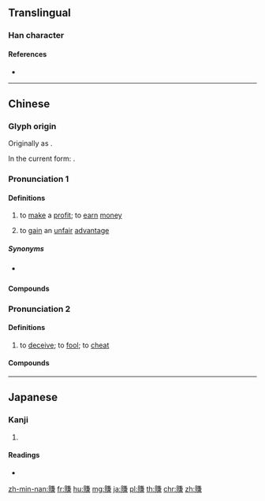 {{character info/new}}
{{also|赚}}
==Translingual==

===Han character===
{{Han char|rn=154|rad=貝|as=10|sn=17|four=68837|canj=BCTXC}}

====References====
* {{Han ref|kx=1211.170|dkj=36880|dj=1677.130|hdz=63655.080|uh=8CFA|ud=36090|bh=C1C8|bd=49608}}

----

==Chinese==
{{zh-forms|s=赚}}

===Glyph origin===
{{Han etym}}
Originally as {{och-l|𧸖}}.

In the current form: {{Han compound|貝|兼|ls=psc|c1=s|c2=p}}.

===Pronunciation 1===
{{zh-pron
|m=zhuàn
|c=zaan6,zaam6
|c_note=zaam6 - obsolete
|h=pfs=chhon
|md=cuáng
|mn=choán
|w=3ze
|mc=y
|oc=y
|cat=v
}}

====Definitions====
{{zh-hanzi}}

# to [[make]] a [[profit]]; to [[earn]] [[money]]
#: {{zh-x|佢 留班 賺 多 一 年 。|He repeats a year for '''profit''' again.|C}}
# to [[gain]] an [[unfair]] [[advantage]]

=====Synonyms=====
* {{sense|to earn (money)}} {{qualifier|Min}} {{zh-l|*趁}}

====Compounds====
{{zh-der|唱賺|穩賺不賠|有賺頭|破賺|手面賺吃|沒賺頭|淨賺|賺取|虛賺|閃賺|賺外快|賺錢|賺頭|賺手|賺詞}}

===Pronunciation 2===
{{zh-pron
|m=zuàn
|c=zaan6
|cat=v
}}

====Definitions====
{{zh-hanzi}}

# {{lb|zh|literary}} to [[deceive]]; to [[fool]]; to [[cheat]]

====Compounds====
{{zh-der|啜賺|哄賺|賺騙|賺漏|賺哄|賺弄}}

{{zh-cat|Intermediate}}

----

==Japanese==

===Kanji===
{{ja-kanji|grade=}}

# {{defn|lang=ja|sort=貝10}}

====Readings====
* {{ja-readings|on=[[たん]] (tan)|kun=[[すかす]] (sukasu)|nanori=}}

[[zh-min-nan:賺]]
[[fr:賺]]
[[hu:賺]]
[[mg:賺]]
[[ja:賺]]
[[pl:賺]]
[[th:賺]]
[[chr:賺]]
[[zh:賺]]